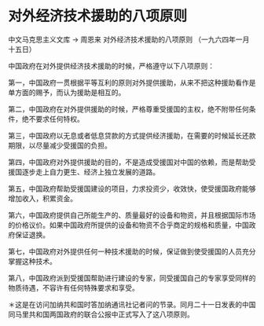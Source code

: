 # 对外经济技术援助的八项原则

中文马克思主义文库 -> 周恩来
对外经济技术援助的八项原则
（一九六四年一月十五日）

中国政府在对外提供经济技术援助的时候，严格遵守以下八项原则：

第一，中国政府一贯根据平等互利的原则对外提供援助，从来不把这种援助看作是单方面的赐予，而认为援助是相互的。

第二，中国政府在对外提供援助的时候，严格尊重受援国的主权，绝不附带任何条件，绝不要求任何特权。

第三，中国政府以无息或者低息贷款的方式提供经济援助，在需要的时候延长还款期限，以尽量减少受援国的负担。

第四，中国政府对外提供援助的目的，不是造成受援国对中国的依赖，而是帮助受援国逐步走上自力更生、经济上独立发展的道路。

第五，中国政府帮助受援国建设的项目，力求投资少，收效快，使受援国政府能够增加收入，积累资金。

第六，中国政府提供自己所能生产的、质量最好的设备和物资，并且根据国际市场的价格议价。如果中国政府所提供的设备和物资不合乎商定的规格和质量，中国政府保证退换。

第七，中国政府对外提供任何一种技术援助的时候，保证做到使受援国的人员充分掌握这种技术。

第八，中国政府派到受援国帮助进行建设的专家，同受援国自己的专家享受同样的物质待遇，不容许有任何特殊要求和享受。

＊这是在访问加纳共和国时答加纳通讯社记者问的节录。同月二十一日发表的中国同马里共和国两国政府的联合公报中正式写入了这八项原则。

